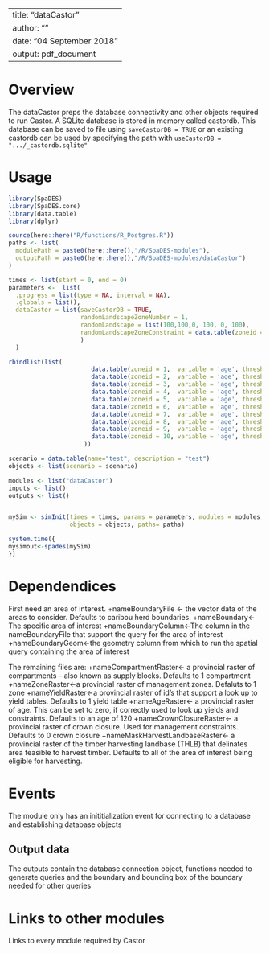 <!--
Copyright 2023 Province of British Columbia
 
Licensed under the Apache License, Version 2.0 (the "License");
you may not use this file except in compliance with the License.
You may obtain a copy of the License at
 
http://www.apache.org/licenses/LICENSE-2.0
 
Unless required by applicable law or agreed to in writing, software distributed under the License is distributed on an "AS IS" BASIS,
WITHOUT WARRANTIES OR CONDITIONS OF ANY KIND, either express or implied.
See the License for the specific language governing permissions and limitations under the License.-->

---
title: "dataCastor"
author: ""
date: "04 September 2018"
output: pdf_document
---

# Overview

The dataCastor preps the database connectivity and other objects required to run Castor. A SQLite database is stored in memory called castordb. This database can be saved to file using `saveCastorDB = TRUE` or an existing castordb can be used by specifying the path with `useCastorDB = ".../_castordb.sqlite"`


# Usage

```r
library(SpaDES)
library(SpaDES.core)
library(data.table)
library(dplyr)

source(here::here("R/functions/R_Postgres.R"))
paths <- list(
  modulePath = paste0(here::here(),"/R/SpaDES-modules"),
  outputPath = paste0(here::here(),"/R/SpaDES-modules/dataCastor")
)

times <- list(start = 0, end = 0)
parameters <-  list(
  .progress = list(type = NA, interval = NA),
  .globals = list(),
  dataCastor = list(saveCastorDB = TRUE,
                    randomLandscapeZoneNumber = 1,
                    randomLandscape = list(100,100,0, 100, 0, 100),
                    randomLandscapeZoneConstraint = data.table(zoneid = 1,  variable = 'age', threshold = 140, type = 'ge', percentage = 0)
                    )
  )

rbindlist(list(
                       data.table(zoneid = 1,  variable = 'age', threshold = 140, type = 'ge', percentage = 0),
                       data.table(zoneid = 2,  variable = 'age', threshold = 140, type = 'ge', percentage = 0),
                       data.table(zoneid = 3,  variable = 'age', threshold = 140, type = 'ge', percentage = 0),
                       data.table(zoneid = 4,  variable = 'age', threshold = 140, type = 'ge', percentage = 0),
                       data.table(zoneid = 5,  variable = 'age', threshold = 140, type = 'ge', percentage = 0),
                       data.table(zoneid = 6,  variable = 'age', threshold = 140, type = 'ge', percentage = 0),
                       data.table(zoneid = 7,  variable = 'age', threshold = 140, type = 'ge', percentage = 0),
                       data.table(zoneid = 8,  variable = 'age', threshold = 140, type = 'ge', percentage = 0),
                       data.table(zoneid = 9,  variable = 'age', threshold = 140, type = 'ge', percentage = 0),
                       data.table(zoneid = 10, variable = 'age', threshold = 140, type = 'ge', percentage = 0)
                     ))

scenario = data.table(name="test", description = "test")
objects <- list(scenario = scenario)

modules <- list("dataCastor")
inputs <- list()
outputs <- list()


mySim <- simInit(times = times, params = parameters, modules = modules,
                 objects = objects, paths= paths)

system.time({
mysimout<-spades(mySim)
})
```

# Dependendices

First need an area of interest.
+nameBoundaryFile <- the vector data of the areas to consider. Defaults to caribou herd boundaries.
+nameBoundary<-The specific area of interest
+nameBoundaryColumn<-The column in the nameBoundaryFile that support the query for the area of interest
+nameBoundaryGeom<-the geometry column from which to run the spatial query containing the area of interest

The remaining files are:
+nameCompartmentRaster<- a provincial raster of compartments -- also known as supply blocks. Defaults to 1 compartment
+nameZoneRaster<-a provincial raster of management zones. Defaluts to 1 zone
+nameYieldRaster<-a provincial raster of id's that support a look up to yield tables. Defaults to 1 yield table
+nameAgeRaster<- a provincial raster of age. This can be set to zero, if correctly used to look up yields and constraints. Defaults to an age of 120
+nameCrownClosureRaster<- a provincial raster of crown closure. Used for management constraints. Defaults to 0 crown closure
+nameMaskHarvestLandbaseRaster<- a provincial raster of the timber harvesting landbase (THLB) that delinates area feasible to harvest timber. Defaults to all of the area of interest being eligible for harvesting.

# Events

The module only has an inititialization event for connecting to a database and establishing database objects


## Output data

The outputs contain the database connection object, functions needed to generate queries and the boundary and bounding box of the boundary needed for other queries

# Links to other modules

Links to every module required by Castor

